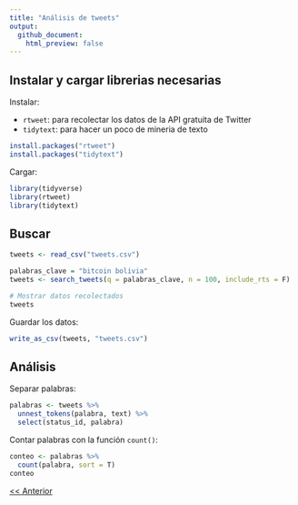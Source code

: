 ```yaml
---
title: "Análisis de tweets"
output:  
  github_document:
    html_preview: false
---
```

## Instalar y cargar librerias necesarias

Instalar:

- `rtweet`: para recolectar los datos de la API gratuita de Twitter
- `tidytext`: para hacer un poco de mineria de texto

```r
install.packages("rtweet")
install.packages("tidytext")
```

Cargar: 
```r
library(tidyverse)
library(rtweet)
library(tidytext)
```


## Buscar
```r
tweets <- read_csv("tweets.csv")
```

```r
palabras_clave = "bitcoin bolivia"
tweets <- search_tweets(q = palabras_clave, n = 100, include_rts = F)
```

```r
# Mostrar datos recolectados
tweets
```

Guardar los datos:
```r
write_as_csv(tweets, "tweets.csv")
```

## Análisis

Separar palabras:

```r
palabras <- tweets %>%
  unnest_tokens(palabra, text) %>%
  select(status_id, palabra)
```

Contar palabras con la función `count()`:

```r
conteo <- palabras %>%
  count(palabra, sort = T)
conteo
```

[<< Anterior](https://github.com/lab-tecnosocial/curso-r/tree/main/05-tidyverse)
